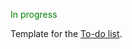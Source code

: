 <font color=green>In progress</font><noinclude>

Template for the [[Project:To-do List|To-do list]].

[[Category:Templates|{{PAGENAME}}]]</noinclude>
